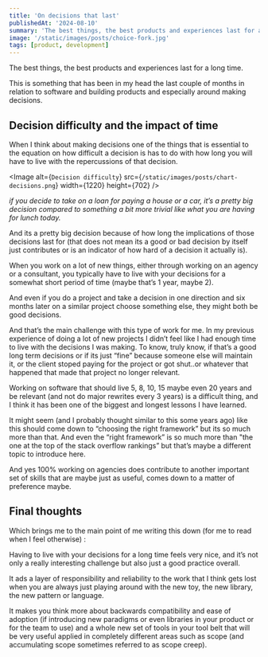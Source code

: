 ```yaml
---
title: 'On decisions that last'
publishedAt: '2024-08-10'
summary: 'The best things, the best products and experiences last for a long time.'
image: '/static/images/posts/choice-fork.jpg'
tags: [product, development]
---
```


The best things, the best products and experiences last for a long time.

This is something that has been in my head the last couple of months in relation to software and building products and especially around making decisions.

## Decision difficulty and the impact of time

When I think about making decisions one of the things that is essential to the equation on how difficult a decision is has to do with how long you will have to live with the repercussions of that decision.

<Image
  alt={`Decision difficulty`}
  src={`/static/images/posts/chart-decisions.png`}
  width={1220}
  height={702}
/>

_if you decide to take on a loan for paying a house or a car, it’s a pretty big decision compared to something a bit more trivial like what you are having for lunch today._

And its a pretty big decision because of how long the implications of those decisions last for (that does not mean its a good or bad decision by itself just contributes or is an indicator of how hard of a decision it actually is).

When you work on a lot of new things, either through working on an agency or a consultant, you typically have to live with your decisions for a somewhat short period of time (maybe that’s 1 year, maybe 2).

And even if you do a project and take a decision in one direction and six months later on a similar project choose something else, they might both be good decisions.

And that’s the main challenge with this type of work for me. In my previous experience of doing a lot of new projects I didn’t feel like I had enough time to live with the decisions I was making. To know, truly know, if that’s a good long term decisions or if its just “fine” because someone else will maintain it, or the client stoped paying for the project or got shut..or whatever that happened that made that project no longer relevant.

Working on software that should live 5, 8, 10, 15 maybe even 20 years and be relevant (and not do major rewrites every 3 years) is a difficult thing, and I think it has been one of the biggest and longest lessons I have learned.

It might seem (and I probably thought similar to this some years ago) like this should come down to “choosing the right framework” but its so much more than that. And even the “right framework” is so much more than "the one at the top of the stack overflow rankings” but that’s maybe a different topic to introduce here.

And yes 100% working on agencies does contribute to another important set of skills that are maybe just as useful, comes down to a matter of preference maybe.

## Final thoughts

Which brings me to the main point of me writing this down (for me to read when I feel otherwise) :

Having to live with your decisions for a long time feels very nice, and it’s not only a really interesting challenge but also just a good practice overall.

It ads a layer of responsibility and reliability to the work that I think gets lost when you are always just playing around with the new toy, the new library, the new pattern or language.

It makes you think more about backwards compatibility and ease of adoption (if introducing new paradigms or even libraries in your product or for the team to use) and a whole new set of tools in your tool belt that will be very useful applied in completely different areas such as scope (and accumulating scope sometimes referred to as scope creep).
